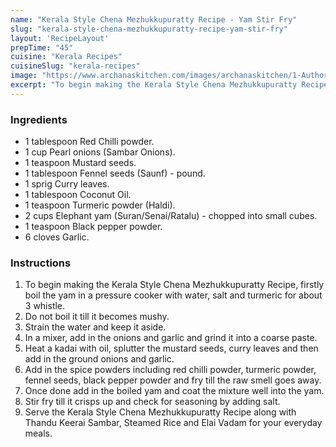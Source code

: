 ---
name: "Kerala Style Chena Mezhukkupuratty Recipe - Yam Stir Fry"
slug: "kerala-style-chena-mezhukkupuratty-recipe-yam-stir-fry"
layout: 'RecipeLayout'
prepTime: "45"
cuisine: "Kerala Recipes"
cuisineSlug: "kerala-recipes"
image: "https://www.archanaskitchen.com/images/archanaskitchen/1-Author/sibyl_sunitha/Kerala_Style_Chena_Mezhukkupuratty_Recipe_Yam_Stir_Fry_Recipe_.jpg"
excerpt: "To begin making the Kerala Style Chena Mezhukkupuratty Recipe, firstly boil the yam in a pressure cooker with water, salt and turmeric for about 3 whistle"
---

### Ingredients

- 1 tablespoon Red Chilli powder.
- 1 cup Pearl onions (Sambar Onions).
- 1 teaspoon Mustard seeds.
- 1 tablespoon Fennel seeds (Saunf) - pound.
- 1 sprig Curry leaves.
- 1 tablespoon Coconut Oil.
- 1 teaspoon Turmeric powder (Haldi).
- 2 cups Elephant yam (Suran/Senai/Ratalu) - chopped into small cubes.
- 1 teaspoon Black pepper powder.
- 6 cloves Garlic.

### Instructions

1. To begin making the Kerala Style Chena Mezhukkupuratty Recipe, firstly boil the yam in a pressure cooker with water, salt and turmeric for about 3 whistle.
1. Do not boil it till it becomes mushy.
1. Strain the water and keep it aside.
1. In a mixer, add in the onions and garlic and grind it into a coarse paste.
1. Heat a kadai with oil, splutter the mustard seeds, curry leaves and then add in the ground onions and garlic.
1. Add in the spice powders including red chilli powder, turmeric powder, fennel seeds, black pepper powder and fry till the raw smell goes away.
1. Once done add in the boiled yam and coat the mixture well into the yam.
1. Stir fry till it crisps up and check for seasoning by adding salt.
1. Serve the Kerala Style Chena Mezhukkupuratty Recipe along with Thandu Keerai Sambar, Steamed Rice and Elai Vadam for your everyday meals.
